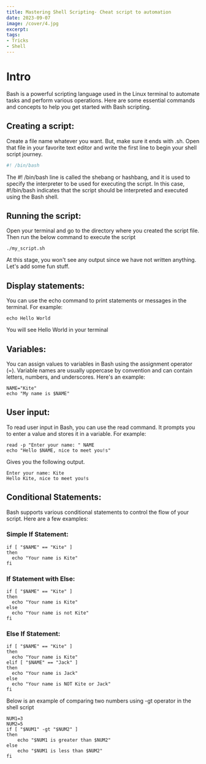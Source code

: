 ```yaml
---
title: Mastering Shell Scripting- Cheat script to automation
date: 2023-09-07
image: /cover/4.jpg
excerpt: 
tags:
- Tricks
- Shell
---
```


# Intro

Bash is a powerful scripting language used in the Linux terminal to automate tasks and perform various operations. Here are some essential commands and concepts to help you get started with Bash scripting.


## Creating a script:

Create a file name whatever you want. But, make sure it ends with .sh. Open that file in your favorite text editor and write the first line to begin your shell script journey.
```my_script.sh
#! /bin/bash

```
The #! /bin/bash line is called the shebang or hashbang, and it is used to specify the interpreter to be used for executing the script. In this case, #!/bin/bash indicates that the script should be interpreted and executed using the Bash shell.

## Running the script:

Open your terminal and go to the directory where you created the script file. Then run the below command to execute the script
```
./my_script.sh
```
At this stage, you won't see any output since we have not written anything. Let's add some fun stuff.

## Display statements:
You can use the echo command to print statements or messages in the terminal. For example:
```
echo Hello World
```
You will see Hello World in your terminal

## Variables:

You can assign values to variables in Bash using the assignment operator (=). Variable names are usually uppercase by convention and can contain letters, numbers, and underscores. Here's an example:
```
NAME="Kite"
echo "My name is $NAME"
```
## User input:
To read user input in Bash, you can use the read command. It prompts you to enter a value and stores it in a variable. For example:
```
read -p "Enter your name: " NAME
echo "Hello $NAME, nice to meet you!s"
```
Gives you the following output.
```
Enter your name: Kite
Hello Kite, nice to meet you!s
```
## Conditional Statements:

Bash supports various conditional statements to control the flow of your script. Here are a few examples:

### Simple If Statement:
```
if [ "$NAME" == "Kite" ]
then
  echo "Your name is Kite"
fi
```

### If Statement with Else:
```
if [ "$NAME" == "Kite" ]
then
  echo "Your name is Kite"
else
  echo "Your name is not Kite"
fi
```

### Else If Statement:
```
if [ "$NAME" == "Kite" ]
then
  echo "Your name is Kite"
elif [ "$NAME" == "Jack" ]
then
  echo "Your name is Jack"
else
  echo "Your name is NOT Kite or Jack"
fi
```
Below is an example of comparing two numbers using -gt operator in the shell script
```
NUM1=3 
NUM2=5
if [ "$NUM1" -gt "$NUM2" ] 
then 
    echo "$NUM1 is greater than $NUM2"
else 
    echo "$NUM1 is less than $NUM2"
fi
```

